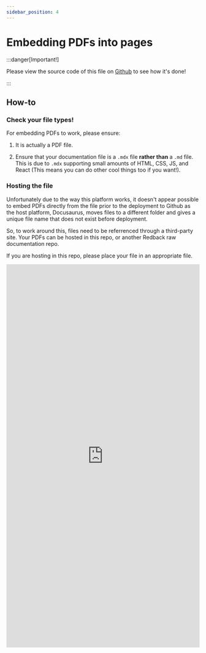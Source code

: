 ```yaml
---
sidebar_position: 4
---
```


# Embedding PDFs into pages


:::danger[Important!]

Please view the source code of this file on
[Github](https://github.com/Redback-Operations/redback-documentation/blob/main/docs/example/pdf-tutorial.mdx) to see how it's done!

:::

## How-to

### Check your file types!

For embedding PDFs to work, please ensure:

1. It is actually a PDF file.

2. Ensure that your documentation file is a `.mdx` file **rather than** a `.md` file. This
is due to `.mdx` supporting small amounts of HTML, CSS, JS, and React (This means you can
do other cool things too if you want!).


### Hosting the file

Unfortunately due to the way this platform works, it doesn't appear possible to embed PDFs
directly from the file prior to the deployment to Github as the host platform, Docusaurus,
moves files to a different folder and gives a unique file name that does not exist before
deployment.

So, to work around this, files need to be referrenced through a third-party site. Your PDFs
can be hosted in this repo, or another Redback raw documentation repo. 

If you are hosting in this repo, please place your file in an appropriate file. 

<embed
      src="https://nbviewer.org/github/Redback-Operations/redback-cyber/blob/main/Policy/ISMS/ISMS.pdf"
      type="application/pdf"
      width="100%"
      height="1000px"
/>

